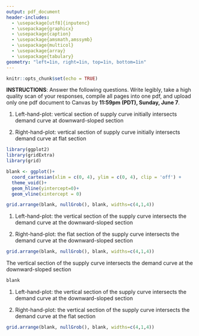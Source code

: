 ```yaml
---
output: pdf_document
header-includes: 
  - \usepackage[utf8]{inputenc}
  - \usepackage{graphicx}
  - \usepackage{caption}
  - \usepackage{amsmath,amssymb}
  - \usepackage{multicol}
  - \usepackage{array}
  - \usepackage{tabulary}
geometry: "left=1in, right=1in, top=1in, bottom=1in"
---
```


```r
knitr::opts_chunk$set(echo = TRUE)
```

\newcommand{\class}{EC 370}
\newcommand{\term}{Xiang LI (GE)}
\newcommand{\examnum}{Participation 10 (Chapter 15)}

\noindent
\begin{tabular*}{\textwidth}{l @{\extracolsep{\fill}} r @{\extracolsep{6pt}} l}
\textbf{\class} & \textbf{Name: } & \makebox[2in]{\hrulefill}\\
\textbf{\term} &&\\
\textbf{\examnum} & \textbf{UO ID: } & \makebox[2in]{\hrulefill}\\
\end{tabular*}
\rule[2ex]{\textwidth}{2pt}

**INSTRUCTIONS**: Answer the following questions. Write legibly, take a high quality scan of your responses, compile all pages into one pdf, and upload only one pdf document to Canvas by **11:59pm (PDT), Sunday, June 7**. 

\vspace{.3in}

\textbf{Graph 1: the impact on fed funds rate of an open market sale} 

(1) Left-hand-plot: vertical section of supply curve initially intersects demand curve at downward-sloped section

(2) Right-hand-plot: vertical section of supply curve initially intersects demand curve at flat section

```r
library(ggplot2)
library(gridExtra)
library(grid)

blank <- ggplot()+
  coord_cartesian(xlim = c(0, 4), ylim = c(0, 4), clip = 'off') +
  theme_void()+
  geom_hline(yintercept=0)+
  geom_vline(xintercept = 0)

grid.arrange(blank, nullGrob(), blank, widths=c(4,1,4))
```


\textbf{Graph 2: the impact on fed funds rate of an increase in the discount rate}

(1) Left-hand-plot: the vertical section of the supply curve intersects the demand curve at the downward-sloped section

(2) Right-hand-plot: the flat section of the supply curve intersects the demand curve at the downward-sloped section

```r
grid.arrange(blank, nullGrob(), blank, widths=c(4,1,4))
```

	
	
\newpage

\textbf{Graph 3: the impact on fed funds rate of a decrease in the required reserve ratio}

The vertical section of the supply curve intersects the demand curve at the downward-sloped section

```r
blank
```


\textbf{Graph 4: the impact on fed funds rate of a decrease in the interest rate on reserves}

(1) Left-hand-plot: the vertical section of the supply curve intersects the demand curve at the downward-sloped section

(2) Right-hand-plot: the vertical section of the supply curve intersects the demand curve at the flat section

```r
grid.arrange(blank, nullGrob(), blank, widths=c(4,1,4))
```
	

	
	
	





